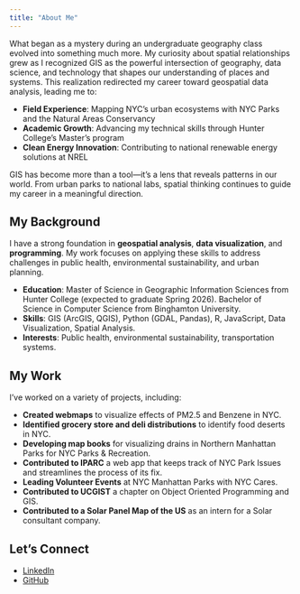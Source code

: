 ```yaml
---
title: "About Me"
---
```



What began as a mystery during an undergraduate geography class evolved into something much more. My curiosity about spatial relationships grew as I recognized GIS as the powerful intersection of geography, data science, and technology that shapes our understanding of places and systems. This realization redirected my career toward geospatial data analysis, leading me to:  

- **Field Experience**: Mapping NYC's urban ecosystems with NYC Parks and the Natural Areas Conservancy  
- **Academic Growth**: Advancing my technical skills through Hunter College's Master's program  
- **Clean Energy Innovation**: Contributing to national renewable energy solutions at NREL  

GIS has become more than a tool—it's a lens that reveals patterns in our world. From urban parks to national labs, spatial thinking continues to guide my career in a meaningful direction.  

## My Background

I have a strong foundation in **geospatial analysis**, **data visualization**, and **programming**. My work focuses on applying these skills to address challenges in public health, environmental sustainability, and urban planning.

- **Education**: Master of Science in Geographic Information Sciences from Hunter College (expected to graduate Spring 2026). Bachelor of Science in Computer Science from Binghamton University.
- **Skills**: GIS (ArcGIS, QGIS), Python (GDAL, Pandas), R, JavaScript, Data Visualization, Spatial Analysis.
- **Interests**: Public health, environmental sustainability, transportation systems.

## My Work

I’ve worked on a variety of projects, including:

- **Created webmaps** to visualize effects of PM2.5 and Benzene in NYC.
- **Identified grocery store and deli distributions** to identify food deserts 
in NYC.
- **Developing map books** for visualizing drains in Northern Manhattan Parks for NYC Parks & Recreation.
- **Contributed to IPARC** a web app that keeps track of NYC Park Issues and streamlines
the process of its fix.
- **Leading Volunteer Events** at NYC Manhattan Parks with NYC Cares.
- **Contributed to UCGIST** a chapter on Object Oriented Programming and GIS.
 - **Contributed to a Solar Panel Map of the US** as an intern for a Solar consultant company.
 
## Let’s Connect

- [LinkedIn](https://www.linkedin.com/in/william-m-cornejo-6393001a2/)
- [GitHub](https://github.com/willm625)

